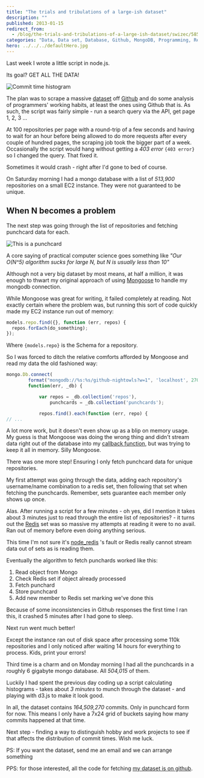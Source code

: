 ```yaml
---
title: "The trials and tribulations of a large-ish dataset"
description: ""
published: 2013-01-15
redirect_from:
  - /blog/the-trials-and-tribulations-of-a-large-ish-dataset/swizec/5852
categories: "Data, Data set, Database, Github, MongoDB, Programming, Redis, Uncategorized"
hero: ../../../defaultHero.jpg
---
```


Last week I wrote a little script in node.js.

Its goal? GET ALL THE DATA!

![Commit time histogram](https://swizec.com/wp-content/uploads/2013/01/commit-histogram.png)

The plan was to scrape a massive [dataset](https://en.wikipedia.org/wiki/Data_set) off [Github](https://github.com) and do some analysis of programmers' working habits, at least the ones using Github that is. As such, the script was fairly simple - run a search query via the API, get page 1, 2, 3 ...

At 100 repositories per page with a round-trip of a few seconds and having to wait for an hour before being allowed to do more requests after every couple of hundred pages, the scraping job took the bigger part of a week. Occasionally the script would hang without getting a _403 error_ `{403 error}` so I changed the query. That fixed it.

Sometimes it would crash - right after I'd gone to bed of course.

On Saturday morning I had a mongo database with a list of _513,900_ repositories on a small EC2 instance. They were not guaranteed to be unique.

## When N becomes a problem

The next step was going through the list of repositories and fetching punchcard data for each.

![This is a punchcard](https://swizec.com/wp-content/uploads/2013/01/swizec-punchcard.png)

A core saying of practical computer science goes something like _"Our O(N^5) algorithm sucks for large N, but N is usually less than 10"_

Although not a very big dataset by most means, at half a million, it was enough to thwart my original approach of using [Mongoose](https://mongoosejs.com/) to handle my mongodb connection.

While Mongoose was great for writing, it failed completely at reading. Not exactly certain where the problem was, but running this sort of code quickly made my EC2 instance run out of memory:

```javascript
models.repo.find({}, function (err, repos) {
  repos.forEach(do_something);
});
```

Where `{models.repo}` is the Schema for a repository.

So I was forced to ditch the relative comforts afforded by Mongoose and read my data the old fashioned way:

```javascript
mongo.Db.connect(
        format("mongodb://%s:%s/github-nightowls?w=1", 'localhost', 27017),
        function(err, _db) {

            var repos = _db.collection('repos'),
                punchcards = _db.collection('punchcards');

            repos.find().each(function (err, repo) {
// ...
```

A lot more work, but it doesn't even show up as a blip on memory usage. My guess is that Mongoose was doing the wrong thing and didn't stream data right out of the database into my [callback function](https://en.wikipedia.org/wiki/Callback_%28computer_programming%29), but was trying to keep it all in memory. Silly Mongoose.

There was one more step! Ensuring I only fetch punchcard data for unique repositories.

My first attempt was going through the data, adding each repository's username/name combination to a redis set, then following that set when fetching the punchcards. Remember, sets guarantee each member only shows up once.

Alas. After running a script for a few minutes - oh yes, did I mention it takes about 3 minutes just to read through the entire list of repositories? - it turns out the [Redis](https://redis.io/) set was so massive my attempts at reading it were to no avail. Ran out of memory before even doing anything serious.

This time I'm not sure it's [node_redis](https://github.com/mranney/node_redis) 's fault or Redis really cannot stream data out of sets as is reading them.

Eventually the algorithm to fetch punchards worked like this:

1.  Read object from Mongo
2.  Check Redis set if object already processed
3.  Fetch punchard
4.  Store punchcard
5.  Add new member to Redis set marking we've done this

Because of some inconsistencies in Github responses the first time I ran this, it crashed 5 minutes after I had gone to sleep.

Next run went much better!

Except the instance ran out of disk space after processing some 110k repositories and I only noticed after waiting 14 hours for everything to process. Kids, print your errors!

Third time is a charm and on Monday morning I had all the punchcards in a roughly 6 gigabyte mongo database. All _504,015_ of them.

Luckily I had spent the previous day coding up a script calculating histograms - takes about _3 minutes_ to munch through the dataset - and playing with d3.js to make it look good.

In all, the dataset contains _164,509,270_ commits. Only in punchcard form for now. This means I only have a 7x24 grid of buckets saying how many commits happened at that time.

Next step - finding a way to distinguish hobby and work projects to see if that affects the distribution of commit times. Wish me luck.

PS: If you want the dataset, send me an email and we can arrange something

PPS: for those interested, all the code for fetching [my dataset is on github](https://github.com/Swizec/github-nightowls).
